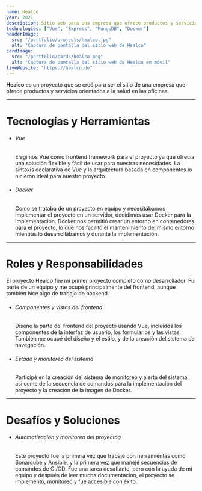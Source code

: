 ```yaml
---
name: Healco
year: 2021
description: Sitio web para una empresa que ofrece productos y servicios orientados a la salud en la oficina.
technologies: ["Vue", "Express", "MongoDB", "Docker"]
headerImage:
  src: "/portfolio/projects/healco.jpg"
  alt: "Captura de pantalla del sitio web de Healco"
cardImage:
  src: "/portfolio/cards/healco.png"
  alt: "Captura de pantalla del sitio web de Healco en móvil"
liveWebsite: "https://healco.de"
---
```


<strong>Healco</strong> es un proyecto que se creó para ser el sitio de una
empresa que ofrece productos y servicios orientados a la salud en las oficinas.

<hr />

<h1 class="text-2xl">Tecnologías y Herramientas</h1>
<ul>
  <li>
    <h6 className="text-lg font-semibold">Vue</h6>
    <p>
      Elegimos Vue como frontend framework para el proyecto ya que ofrecía una
      solución flexible y fácil de usar para nuestras necesidades. La sintaxis
      declarativa de Vue y la arquitectura basada en componentes lo hicieron
      ideal para nuestro proyecto.
    </p>
  </li>
  <li>
    <h6 className="text-lg font-semibold">Docker</h6>
    <p>
      Como se trataba de un proyecto en equipo y necesitábamos implementar el
      proyecto en un servidor, decidimos usar Docker para la implementación.
      Docker nos permitió crear un entorno en contenedores para el proyecto, lo
      que nos facilitó el mantenimiento del mismo entorno mientras lo
      desarrollábamos y durante la implementación.
    </p>
  </li>
</ul>

<hr />

<h1 class="text-2xl">Roles y Responsabilidades</h1>
El proyecto Healco fue mi primer proyecto completo como desarrollador. Fui parte
de un equipo y me ocupé principalmente del frontend, aunque también hice algo de
trabajo de backend.
<ul>
  <li>
    <h6 className="text-lg font-semibold">Componentes y vistas del frontend</h6>
    <p>
      Diseñé la parte del frontend del proyecto usando Vue, incluidos los
      componentes de la interfaz de usuario, los formularios y las vistas.
      También me ocupé del diseño y el estilo, y de la creación del sistema de
      navegación.
    </p>
  </li>
  <li>
    <h6 className="text-lg font-semibold">Estado y monitoreo del sistema</h6>
    <p>
      Participé en la creación del sistema de monitoreo y alerta del sistema,
      así como de la secuencia de comandos para la implementación del proyecto y
      la creación de la imagen de Docker.
    </p>
  </li>
</ul>

<hr />

<h1 class="text-2xl">Desafíos y Soluciones</h1>
<ul>
  <li>
    <h6 className="text-lg font-semibold">
      Automatización y monitoreo del proyectog
    </h6>
    <p>
      Este proyecto fue la primera vez que trabajé con herramientas como
      Sonarqube y Ansible, y la primera vez que manejé secuencias de comandos de
      CI/CD. Fue una tarea desafiante, pero con la ayuda de mi equipo y después
      de leer mucha documentación, el proyecto se implementó, monitoreó y fue
      accesible con éxito.
    </p>
  </li>
</ul>

